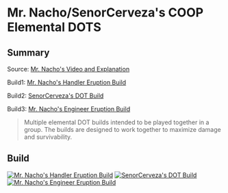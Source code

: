 
# Mr. Nacho/SenorCerveza's COOP Elemental DOTS

## Summary

Source: [Mr. Nacho's Video and Explanation](https://www.youtube.com/watch?v=GFSCuo5bk14)

Build1: [Mr. Nacho's Handler Eruption Build](https://www.remnant2toolkit.com/builder?name=Mr.+Nacho%27s+Handler+Eruption+build&helm=kc4dc0&torso=lqrdx5&legs=l6utx1&gloves=nfxk7i&relic=thgp2z&relicfragment=j87rzn%2Cerp2mp%2C2bqp66&archtype=aazlxe%2C1q7z9d&skill=8trtzh%2Camqa83&concoction=2jeq07&amulet=k8j2r3&ring=azy0pj%2C7kbu25%2Ckj85yo%2Cz169p0&weapon=3r9jm7%2C5gl3la%2Cxj5syj&mod=hr3g7o%2C38rncx%2C9vzb9r&mutator=7eodps%2Cf32skd%2Cb07g02&trait=vn3gsg%3B10%2Cdj8zx4%3B10%2Cysp1wu%3B10%2Cosj7se%3B10%2Cpbak5a%3B9%2Co6mx2t%3B10%2Cp4b2v6%3B10%2C6kxk5x%3B10%2Cykxzf1%3B10%2C1ke6u2%3B10%2Cpb5neu%3B10%2Cwgzz0q%3B1)

Build2: [SenorCerveza's DOT Build](https://www.remnant2toolkit.com/builder?mod=tya9an%2C38rncx%2Ca3ctlf&relic=thgp2z&archtype=1q7z9d%2Cwm2xsy&consumable=&skill=3er3og%2Cp7x9pq&helm=bd4pam&torso=trz2cm&legs=pof5ii&gloves=80xuqr&relicfragment=j87rzn%2C2bqp66%2Cerp2mp&amulet=qwguja&ring=kx65km%2Ccpxk1d%2Cgv12gw%2Cazy0pj&concoction=2jeq07&weapon=3r9jm7%2C5gl3la%2Cxj5syj&mutator=4m2lg1%2Cm87yf6%2Cb07g02&trait=dj8zx4%3B10%2Csd2hry%3B10%2Cpb5neu%3B10%2Cyvttbq%3B5%2C6kxk5x%3B10%2Cm6i4dl%3B5%2Cosj7se%3B10%2Cqcvmt0%3B5%2C7z3ejv%3B4%2Cp4b2v6%3B10%2Co6mx2t%3B10%2Cysp1wu%3B5%2Cpkmmg6%3B5%2Cpbak5a%3B10&name=SenorCerveza%27s+DOT+Build)

Build3: [Mr. Nacho's Engineer Eruption Build](https://www.remnant2toolkit.com/builder?name=Mr.+Nacho%27s+Engineer+Eruption+build&helm=kc4dc0&torso=lqrdx5&legs=l6utx1&gloves=nfxk7i&relic=thgp2z&relicfragment=j87rzn%2Cerp2mp%2C2bqp66&archtype=98i1ka%2C1q7z9d&skill=6fk8ea%2Camqa83&concoction=2jeq07&amulet=k8j2r3&ring=azy0pj%2C7kbu25%2Ckj85yo%2Cz169p0&weapon=3r9jm7%2C5gl3la%2Cxj5syj&mod=hr3g7o%2C38rncx%2C9vzb9r&mutator=7eodps%2Cf32skd%2Cb07g02&trait=dj8zx4%3B10%2Cysp1wu%3B10%2Cosj7se%3B10%2Cpbak5a%3B10%2Co6mx2t%3B10%2Cp4b2v6%3B10%2C6kxk5x%3B10%2Cpb5neu%3B10%2Cwgzz0q%3B2%2Cm6i4dl%3B10%2C8baa52%3B8%2Cx9umnf%3B10)

> Multiple elemental DOT builds intended to be played together in a group. The builds are designed to work together to maximize damage and survivability.

## Build

[![Mr. Nacho's Handler Eruption Build](https://d2sqltdcj8czo5.cloudfront.net/featured-builds/mr_nachos_handler_eruption.png)](https://www.remnant2toolkit.com/builder?name=Mr.+Nacho%27s+Handler+Eruption+build&helm=kc4dc0&torso=lqrdx5&legs=l6utx1&gloves=nfxk7i&relic=thgp2z&relicfragment=j87rzn%2Cerp2mp%2C2bqp66&archtype=aazlxe%2C1q7z9d&skill=8trtzh%2Camqa83&concoction=2jeq07&amulet=k8j2r3&ring=azy0pj%2C7kbu25%2Ckj85yo%2Cz169p0&weapon=3r9jm7%2C5gl3la%2Cxj5syj&mod=hr3g7o%2C38rncx%2C9vzb9r&mutator=7eodps%2Cf32skd%2Cb07g02&trait=vn3gsg%3B10%2Cdj8zx4%3B10%2Cysp1wu%3B10%2Cosj7se%3B10%2Cpbak5a%3B9%2Co6mx2t%3B10%2Cp4b2v6%3B10%2C6kxk5x%3B10%2Cykxzf1%3B10%2C1ke6u2%3B10%2Cpb5neu%3B10%2Cwgzz0q%3B1)
[![SenorCerveza's DOT Build](https://d2sqltdcj8czo5.cloudfront.net/featured-builds/senorcervezas_dot_build.png)](https://www.remnant2toolkit.com/builder?mod=tya9an%2C38rncx%2Ca3ctlf&relic=thgp2z&archtype=1q7z9d%2Cwm2xsy&consumable=&skill=3er3og%2Cp7x9pq&helm=bd4pam&torso=trz2cm&legs=pof5ii&gloves=80xuqr&relicfragment=j87rzn%2C2bqp66%2Cerp2mp&amulet=qwguja&ring=kx65km%2Ccpxk1d%2Cgv12gw%2Cazy0pj&concoction=2jeq07&weapon=3r9jm7%2C5gl3la%2Cxj5syj&mutator=4m2lg1%2Cm87yf6%2Cb07g02&trait=dj8zx4%3B10%2Csd2hry%3B10%2Cpb5neu%3B10%2Cyvttbq%3B5%2C6kxk5x%3B10%2Cm6i4dl%3B5%2Cosj7se%3B10%2Cqcvmt0%3B5%2C7z3ejv%3B4%2Cp4b2v6%3B10%2Co6mx2t%3B10%2Cysp1wu%3B5%2Cpkmmg6%3B5%2Cpbak5a%3B10&name=SenorCerveza%27s+DOT+Build)
[![Mr. Nacho's Engineer Eruption Build](https://d2sqltdcj8czo5.cloudfront.net/featured-builds/mr_nachos_engineer_eruption.png)](https://www.remnant2toolkit.com/builder?name=Mr.+Nacho%27s+Engineer+Eruption+build&helm=kc4dc0&torso=lqrdx5&legs=l6utx1&gloves=nfxk7i&relic=thgp2z&relicfragment=j87rzn%2Cerp2mp%2C2bqp66&archtype=98i1ka%2C1q7z9d&skill=6fk8ea%2Camqa83&concoction=2jeq07&amulet=k8j2r3&ring=azy0pj%2C7kbu25%2Ckj85yo%2Cz169p0&weapon=3r9jm7%2C5gl3la%2Cxj5syj&mod=hr3g7o%2C38rncx%2C9vzb9r&mutator=7eodps%2Cf32skd%2Cb07g02&trait=dj8zx4%3B10%2Cysp1wu%3B10%2Cosj7se%3B10%2Cpbak5a%3B10%2Co6mx2t%3B10%2Cp4b2v6%3B10%2C6kxk5x%3B10%2Cpb5neu%3B10%2Cwgzz0q%3B2%2Cm6i4dl%3B10%2C8baa52%3B8%2Cx9umnf%3B10)
